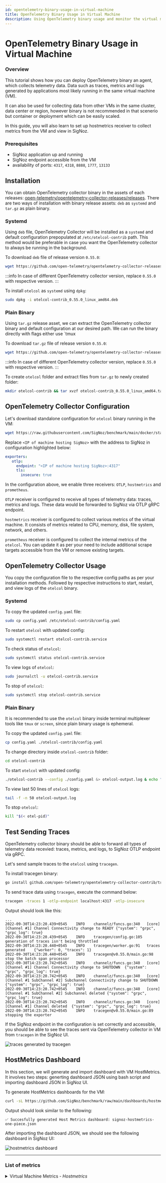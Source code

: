 ```yaml
---
id: opentelemetry-binary-usage-in-virtual-machine
title: OpenTelemetry Binary Usage in Virtual Machine
description: Using OpenTelemetry binary usage and monitor the virtual machine (VM).
---
```


# OpenTelemetry Binary Usage in Virtual Machine

### Overview

This tutorial shows how you can deploy OpenTelemetry binary an agent, which
collects telemetry data. Data such as traces, metrics and logs generated
by applications most likely running in the same virtual machine (VM).

It can also be used for collecting data from other VMs in the same cluster,
data center or region, however binary is not recommended in that scenerio but
container or deployment which can be easily scaled.

In this guide, you will also learn to set up hostmetrics receiver to collect
metrics from the VM and view in SigNoz.

### Prerequisites

- SigNoz application up and running
- SigNoz endpoint accessible from the VM
- availability of ports: `4317`, `4318`, `8888`, `1777`, `13133`

## Installation

You can obtain OpenTelemetry collector binary in the assets of each releases:
[open-telemetry/opentelemetry-collector-releases/releases](https://github.com/open-telemetry/opentelemetry-collector-releases/releases).
There are two ways of installation with binary release assets: `deb` as
`systemd` and `tar.gz` as plain binary.

### Systemd

Using `deb` file, OpenTelemetry Collector will be installed as a `systemd` and
default configuration prepopulated at `/etc/otelcol-contrib` path. This method
would be preferable in case you want the OpenTelemetry collector to always be
running in the background.

To download `deb` file of release version `0.55.0`:

```bash
wget https://github.com/open-telemetry/opentelemetry-collector-releases/releases/download/v0.55.0/otelcol-contrib_0.55.0_linux_amd64.deb
```

:::info
In case of different OpenTelemetry collector version, replace `0.55.0` with respective version.
:::

To install `otelcol` as `systemd` using `dpkg`:

```bash
sudo dpkg -i otelcol-contrib_0.55.0_linux_amd64.deb
```

### Plain Binary

Using `tar.gz` release asset, we can extract the OpenTelemetry collector binary
and default configuration at our desired path. We can run the binary directly
with flags either use `tmux

To download `tar.gz` file of release version `0.55.0`:

```bash
wget https://github.com/open-telemetry/opentelemetry-collector-releases/releases/download/v0.55.0/otelcol-contrib_0.55.0_linux_amd64.tar.gz
```

:::info
In case of different OpenTelemetry collector version, replace `0.55.0` with respective version.
:::

To create `otelcol` folder and extract files from `tar.gz` to newly created folder:

```bash
mkdir otelcol-contrib && tar xvzf otelcol-contrib_0.55.0_linux_amd64.tar.gz -C otelcol-contrib/
```

## OpenTelemetry Collector Configuration

Let's download standalone configuration for `otelcol` binary running in the VM:

```bash
wget https://raw.githubusercontent.com/SigNoz/benchmark/main/docker/standalone/config.yaml
```

Replace `<IP of machine hosting SigNoz>` with the address to SigNoz in configuration
highlighted below:

```yaml {3}
exporters:
   otlp:
     endpoint: "<IP of machine hosting SigNoz>:4317"
     tls:
       insecure: true
```

In the configuration above, we enable three receivers: `OTLP`, `hostmetrics`
and `prometheus`.

`OTLP` receiver is configured to receive all types of telemetry data:
traces, metrics and logs. These data would be forwarded to SigNoz via
OTLP gRPC endpoint.

`hostmetrics` receiver is configured to collect various metrics of the virtual
machine. It consists of metrics related to CPU, memory, disk, file system,
network, and others.

`prometheus` receiver is configured to collect the internal metrics of the
`otelcol`. You can update it as per your need to include additional scrape
targets accessible from the VM or remove existing targets.

## OpenTelemetry Collector Usage

You copy the configuration file to the respective config paths as per your
installation methods. Followed by respective instructions to start, restart,
and view logs of the `otelcol` binary.

### Systemd

To copy the updated `config.yaml` file:

```bash
sudo cp config.yaml /etc/otelcol-contrib/config.yaml
```

To restart `otelcol` with updated config:

```bash
sudo systemctl restart otelcol-contrib.service
```

To check status of `otelcol`:

```bash
sudo systemctl status otelcol-contrib.service
```

To view logs of `otelcol`:

```bash
sudo journalctl -u otelcol-contrib.service
```

To stop of `otelcol`:

```bash
sudo systemctl stop otelcol-contrib.service
```

### Plain Binary

It is recommended to use the `otelcol` binary inside terminal multiplexer
tools like `tmux` or `screen`, since plain binary usage is ephemeral.

To copy the updated `config.yaml` file:

```bash
cp config.yaml ./otelcol-contrib/config.yaml
```

To change directory inside `otelcol-contrib` folder:

```bash
cd otelcol-contrib
```

To start `otelcol` with updated config:

```bash
./otelcol-contrib --config ./config.yaml &> otelcol-output.log & echo "$!" > otel-pid
```

To view last 50 lines of `otelcol` logs:

```bash
tail -f -n 50 otelcol-output.log
```

To stop `otelcol`:

```bash
kill "$(< otel-pid)"
```

## Test Sending Traces

OpenTelemetry collector binary should be able to forward all types of telemetry data recevied:
traces, metrics, and logs, to SigNoz OTLP endpoint via gRPC.

Let's send sample traces to the `otelcol` using `tracegen`.

To install tracegen binary:

```bash
go install github.com/open-telemetry/opentelemetry-collector-contrib/tracegen@v0.55.0
```

To send trace data using `tracegen`, execute the command below:

```bash
tracegen -traces 1 -otlp-endpoint localhost:4317 -otlp-insecure
```

Output should look like this:

```
...
2022-09-30T14:23:20.439+0545	INFO	channelz/funcs.go:340	[core][Channel #1] Channel Connectivity change to READY	{"system": "grpc", "grpc_log": true}
2022-09-30T14:23:20.439+0545	INFO	tracegen/config.go:105	generation of traces isn't being throttled
2022-09-30T14:23:20.440+0545	INFO	tracegen/worker.go:91	traces generated	{"worker": 0, "traces": 1}
2022-09-30T14:23:20.440+0545	INFO	tracegen@v0.55.0/main.go:98	stop the batch span processor
2022-09-30T14:23:20.742+0545	INFO	channelz/funcs.go:340	[core][Channel #1] Channel Connectivity change to SHUTDOWN	{"system": "grpc", "grpc_log": true}
2022-09-30T14:23:20.742+0545	INFO	channelz/funcs.go:340	[core][Channel #1 SubChannel #2] Subchannel Connectivity change to SHUTDOWN	{"system": "grpc", "grpc_log": true}
2022-09-30T14:23:20.742+0545	INFO	channelz/funcs.go:340	[core][Channel #1 SubChannel #2] Subchannel deleted	{"system": "grpc", "grpc_log": true}
2022-09-30T14:23:20.742+0545	INFO	channelz/funcs.go:340	[core][Channel #1] Channel deleted	{"system": "grpc", "grpc_log": true}
2022-09-30T14:23:20.742+0545	INFO	tracegen@v0.55.0/main.go:89	stopping the exporter
```

If the SigNoz endpoint in the configuration is set correctly and accessible,
you should be able to see the traces sent via OpenTelemetry collector in VM
from `tracegen` in the SigNoz UI.

![traces generated by tracegen](/img/docs/tracegen-output.png)

## HostMetrics Dashboard

In this section, we will generate and import dashboard with VM HostMetrics.
It involves two steps: generting dashboard JSON using bash script and
importing dashboard JSON in SigNoz UI.

To generate HostMetrics dashboards for the VM:

```bash
curl -sL https://github.com/SigNoz/benchmark/raw/main/dashboards/hostmetrics/hostmetrics-import.sh | bash
```

Output should look similar to the following:

```
✅ Succesfully generated Host Metrics dashboard: signoz-hostmetrics-one-piece.json
```

After importing the dashboard JSON, we should see the following dashboard in SigNoz UI:

![hostmetrics dashboard](/img/docs/hostmetrics-dashboard.png)

---

### List of metrics

<details>
    <summary>
        Virtual Machine Metrics - <i>Hostmetrics</i>
    </summary>

- system_network_connections
- system_disk_weighted_io_time
- system_disk_merged
- system_disk_operation_time
- system_disk_pending_operations
- system_disk_io_time
- system_disk_operations
- system_disk_io
- system_filesystem_inodes_usage
- system_filesystem_usage
- system_cpu_time
- system_memory_usage
- system_network_packets
- system_network_dropped
- system_network_io
- system_network_errors
- system_cpu_load_average_5m
- system_cpu_load_average_15m
- system_cpu_load_average_1m

</details>

